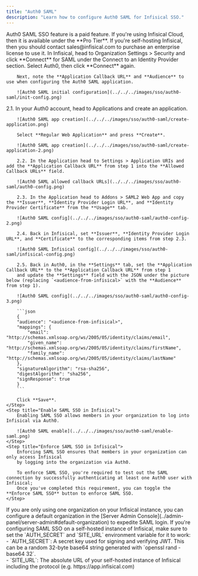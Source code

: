 ```yaml
---
title: "Auth0 SAML"
description: "Learn how to configure Auth0 SAML for Infisical SSO."
---
```


<Info>
  Auth0 SAML SSO feature is a paid feature. If you're using Infisical Cloud,
  then it is available under the **Pro Tier**. If you're self-hosting Infisical,
  then you should contact sales@infisical.com to purchase an enterprise license
  to use it.
</Info>

<Steps>
   <Step title="Prepare the SAML SSO configuration in Infisical">
        In Infisical, head to Organization Settings > Security and click **Connect** for SAML under the Connect to an Identity Provider section. Select Auth0, then click **Connect** again.

        Next, note the **Application Callback URL** and **Audience** to use when configuring the Auth0 SAML application.

        ![Auth0 SAML initial configuration](../../../images/sso/auth0-saml/init-config.png)

   </Step>
   <Step title="Create a SAML application in Auth0">
        2.1. In your Auth0 account, head to Applications and create an application.
        
        ![Auth0 SAML app creation](../../../images/sso/auth0-saml/create-application.png)
        
        Select **Regular Web Application** and press **Create**.
        
        ![Auth0 SAML app creation](../../../images/sso/auth0-saml/create-application-2.png)
        
        2.2. In the Application head to Settings > Application URIs and add the **Application Callback URL** from step 1 into the **Allowed Callback URLs** field.
        
        ![Auth0 SAML allowed callback URLs](../../../images/sso/auth0-saml/auth0-config.png)
        
        2.3. In the Application head to Addons > SAML2 Web App and copy the **Issuer**, **Identity Provider Login URL**, and **Identity Provider Certificate** from the **Usage** tab.
        
        ![Auth0 SAML config](../../../images/sso/auth0-saml/auth0-config-2.png)
        
        2.4. Back in Infisical, set **Issuer**, **Identity Provider Login URL**, and **Certificate** to the corresponding items from step 2.3.
        
        ![Auth0 SAML Infisical config](../../../images/sso/auth0-saml/infisical-config.png)
        
        2.5. Back in Auth0, in the **Settings** tab, set the **Application Callback URL** to the **Application Callback URL** from step 1
        and update the **Settings** field with the JSON under the picture below (replacing `<audience-from-infisical>` with the **Audience** from step 1).
        
        ![Auth0 SAML config](../../../images/sso/auth0-saml/auth0-config-3.png)
        
        ```json
        {
        "audience": "<audience-from-infisical>",
        "mappings": {
            "email": "http://schemas.xmlsoap.org/ws/2005/05/identity/claims/email",
            "given_name": "http://schemas.xmlsoap.org/ws/2005/05/identity/claims/firstName",
            "family_name": "http://schemas.xmlsoap.org/ws/2005/05/identity/claims/lastName"
        },
        "signatureAlgorithm": "rsa-sha256",
        "digestAlgorithm": "sha256",
        "signResponse": true
        }
        ```

        Click **Save**.
    </Step>
    <Step title="Enable SAML SSO in Infisical">
        Enabling SAML SSO allows members in your organization to log into Infisical via Auth0.

        ![Auth0 SAML enable](../../../images/sso/auth0-saml/enable-saml.png)
    </Step>
    <Step title="Enforce SAML SSO in Infisical">
        Enforcing SAML SSO ensures that members in your organization can only access Infisical
        by logging into the organization via Auth0.

        To enforce SAML SSO, you're required to test out the SAML connection by successfully authenticating at least one Auth0 user with Infisical;
        Once you've completed this requirement, you can toggle the **Enforce SAML SSO** button to enforce SAML SSO.
    </Step>

</Steps>

<Tip>
    If you are only using one organization on your Infisical instance, you can configure a default organization in the [Server Admin Console](../admin-panel/server-admin#default-organization) to expedite SAML login.
</Tip>

<Note>
    If you're configuring SAML SSO on a self-hosted instance of Infisical, make
    sure to set the `AUTH_SECRET` and `SITE_URL` environment variable for it to
    work:
    <div class="height:1px;"/>
    - `AUTH_SECRET`: A secret key used for signing and verifying JWT. This
    can be a random 32-byte base64 string generated with `openssl rand -base64
    32`.
    <div class="height:1px;"/>
    - `SITE_URL`: The absolute URL of your self-hosted instance of Infisical including the protocol (e.g. https://app.infisical.com)
</Note>